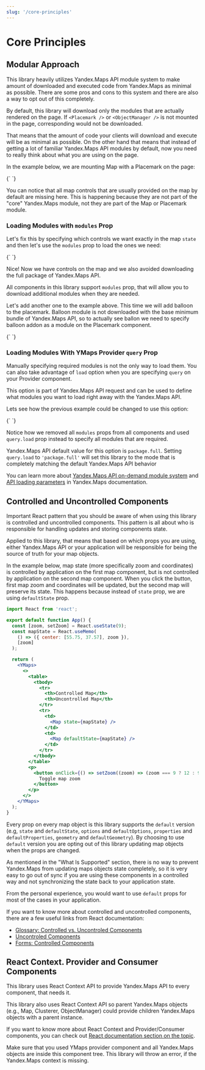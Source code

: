 ```yaml
---
slug: '/core-principles'
---
```



# Core Principles

## Modular Approach

This library heavily utilizes Yandex.Maps API module system to make amount of
downloaded and executed code from Yandex.Maps as minimal as possible. There are
some pros and cons to this system and there are also a way to opt out of this
completely.

By default, this library will download only the modules that are actually
rendered on the page. If `<Placemark />` or `<ObjectManager />` is not mounted
in the page, corresponding would not be downloaded.

That means that the amount of code your clients will download and execute will
be as minimal as possible. On the other hand that means that instead of getting
a lot of familiar Yandex.Maps API modules by default, now you need to really
think about what you are using on the page.

In the example below, we are mounting Map with a Placemark on the page:

<Canvas>
  {`
  <YMaps>
    <Map defaultState={{ center: [55.751574, 37.573856], zoom: 9 }}>
      <Placemark defaultGeometry={[55.751574, 37.573856]} />
    </Map>
  </YMaps>
`}
</Canvas>

You can notice that all map controls that are usually provided on the map by
default are missing here. This is happening because they are not part of the
"core" Yandex.Maps module, not they are part of the Map or Placemark module.

### Loading Modules with `modules` Prop

Let's fix this by specifying which controls we want exactly in the map `state`
and then let's use the `modules` prop to load the ones we need:

<Canvas>
  {`
  <YMaps>
    <Map
      defaultState={{
        center: [55.75, 37.57],
        zoom: 9,
        controls: ['zoomControl', 'fullscreenControl'],
      }}
      modules={['control.ZoomControl', 'control.FullscreenControl']}
    >
      <Placemark defaultGeometry={[55.75, 37.57]} />
    </Map>
  </YMaps>
`}
</Canvas>

Nice! Now we have controls on the map and we also avoided downloading the full
package of Yandex.Maps API.

All components in this library support `modules` prop, that will allow you to
download additional modules when they are needed.

Let's add another one to the example above. This time we will add balloon to the
placemark. Balloon module is not downloaded with the base minimum bundle of
Yandex.Maps API, so to actually see ballon we need to specify balloon addon as a
module on the Placemark component.

<Canvas>
  {`
  <YMaps>
    <Map
      defaultState={{
        center: [55.75, 37.57],
        zoom: 9,
        controls: ['zoomControl', 'fullscreenControl'],
      }}
      modules={['control.ZoomControl', 'control.FullscreenControl']}
    >
      <Placemark
        modules={['geoObject.addon.balloon']}
        defaultGeometry={[55.75, 37.57]}
        properties={{
          balloonContentBody:
            'This is balloon loaded by the Yandex.Maps API module system',
        }}
      />
    </Map>
  </YMaps>
`}
</Canvas>

### Loading Modules With YMaps Provider `query` Prop

Manually specifying required modules is not the only way to load them. You can
also take advantage of `load` option when you are specifying `query` on your
Provider component.

This option is part of Yandex.Maps API request and can be used to define what
modules you want to load right away with the Yandex.Maps API.

Lets see how the previous example could be changed to use this option:

<Canvas>
  {`
    <YMaps
        query={{
            ns: 'use-load-option',
            load: 'Map,Placemark,control.ZoomControl,control.FullscreenControl,geoObject.addon.balloon',
        }}
    >
        <Map
            defaultState={{
                center: [55.75, 37.57],
                zoom: 9,
                controls: ['zoomControl', 'fullscreenControl'],
            }}
        >
            <Placemark
                defaultGeometry={[55.75, 37.57]}
                properties={{
                    balloonContentBody:
                        'This is balloon loaded by the Yandex.Maps API module system',
                }}
            />
        </Map>
    </YMaps>
`}
</Canvas>

Notice how we removed all `modules` props from all components and used
`query.load` prop instead to specify all modules that are required.

Yandex.Maps API default value for this option is `package.full`. Setting
`query.load` to `'package.full'` will set this library to the mode that is
completely matching the default Yandex.Maps API behavior

You can learn more about [Yandex.Maps API on-demand module system][5.3.1] and
[API loading parameters][5.3.2] in Yandex.Maps documentation.

[5.3.1]:
  https://tech.yandex.com/maps/doc/jsapi/2.1/dg/concepts/modules-docpage/#require
[5.3.2]:
  https://tech.yandex.com/maps/doc/jsapi/2.1/dg/concepts/load-docpage/#param

## Controlled and Uncontrolled Components

Important React pattern that you should be aware of when using this library is
controlled and uncontrolled components. This pattern is all about who is
responsible for handling updates and storing components state.

Applied to this library, that means that based on which props you are using,
either Yandex.Maps API or your application will be responsible for being the
source of truth for your map objects.

In the example below, map state (more specifically zoom and coordinates) is
controlled by application on the first map component, but is not controlled by
application on the second map component. When you click the button, first map
zoom and coordinates will be updated, but the second map will preserve its
state. This happens because instead of `state` prop, we are using `defaultState`
prop.

```jsx
import React from 'react';

export default function App() {
  const [zoom, setZoom] = React.useState(9);
  const mapState = React.useMemo(
    () => ({ center: [55.75, 37.57], zoom }),
    [zoom]
  );

  return (
    <YMaps>
      <>
        <table>
          <tbody>
            <tr>
              <th>Controlled Map</th>
              <th>Uncontrolled Map</th>
            </tr>
            <tr>
              <td>
                <Map state={mapState} />
              </td>
              <td>
                <Map defaultState={mapState} />
              </td>
            </tr>
          </tbody>
        </table>
        <p>
          <button onClick={() => setZoom((zoom) => (zoom === 9 ? 12 : 9))}>
            Toggle map zoom
          </button>
        </p>
      </>
    </YMaps>
  );
}
```

Every prop on every map object is this library supports the `default` version
(e.g, `state` and `defaultState`, `options` and `defaultOptions`, `properties`
and `defaultProperties`, `geometry` and `defaultGeometry`). By choosing to use
`default` version you are opting out of this library updating map objects when
the props are changed.

As mentioned in the "What Is Supported" section, there is no way to prevent
Yandex.Maps from updating maps objects state completely, so it is very easy to
go out of sync if you are using these components in a controlled way and not
synchronizing the state back to your application state.

From the personal experience, you would want to use `default` props for most of
the cases in your application.

If you want to know more about controlled and uncontrolled components, there are
a few useful links from React documentation:

- [Glossary: Controlled vs. Uncontroled Components][4.2.1]
- [Uncontroled Components][4.2.2]
- [Forms: Controlled Components][4.2.3]

[4.2.1]:
  https://reactjs.org/docs/glossary.html#controlled-vs-uncontrolled-components
[4.2.2]: https://reactjs.org/docs/uncontrolled-components.html
[4.2.3]: https://reactjs.org/docs/forms.html#controlled-components

## React Context. Provider and Consumer Components

This library uses React Context API to provide Yandex.Maps API to every
component, that needs it.

This library also uses React Context API so parent Yandex.Maps objects (e.g.,
Map, Clusterer, ObjectManager) could provide children Yandex.Maps objects with a
parent instance.

If you want to know more about React Context and Provider/Consumer components,
you can check out [React documentation section on the topic][4.1.1].

Make sure that you used YMaps provider component and all Yandex.Maps objects are
inside this component tree. This library will throw an error, if the Yandex.Maps
context is missing.

[4.1.1]: https://reactjs.org/docs/context.html
